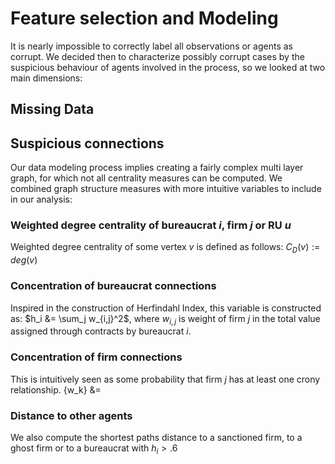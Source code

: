 # Feature selection and Modeling

It is nearly impossible to correctly label all observations or agents as corrupt. We decided then to characterize possibly corrupt cases by the suspicious behaviour of agents involved in the process, so we looked at two main dimensions:

## Missing Data

## Suspicious connections 
Our data modeling process implies creating a fairly complex multi layer graph, for which not all centrality measures can be computed. We combined graph structure measures with more intuitive variables to include in our analysis: 

### Weighted degree centrality of bureaucrat $i$, firm $j$ or RU $u$

Weighted degree centrality of some vertex $v$ is defined as follows: $C_{D}(v) := deg(v)$

### Concentration of bureaucrat connections

Inspired in the construction of Herfindahl Index, this variable is constructed as: $h_i &= \sum_j w_{i,j}^2$, where $w_{i,j}$ is weight of firm $j$ in the total value assigned through contracts by bureaucrat $i$. 

### Concentration of firm connections
This is intuitively seen as some probability that firm $j$ has at least one crony relationship. \bar{w_k} &= \underset{i}{max w_{i,k}}

### Distance to other agents
We also compute the shortest paths distance to a sanctioned firm, to a ghost firm or to a bureaucrat with $h_i>.6$